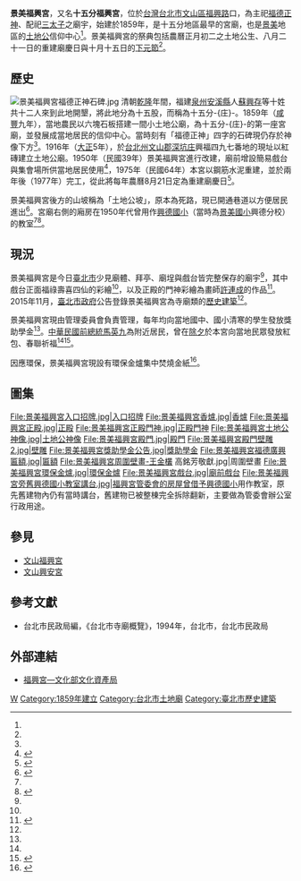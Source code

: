 {{tw monument
|name=福興宮
|formername=
|image=景美福興宮.jpg
|imagename=
|othername=
|formalname=
|coordinates = 
|level=歷史建築
|class=寺廟
|time=
|date=2015年11月18日
|location={{flagicon|ROC}}[[台北市|台北市]][[文山區|文山區]]福興路5號
|open=
|cost=
|website=
|reg_url =https://nchdb.boch.gov.tw/assets/advanceSearch/historicalBuilding/20181212000001
}}

{{東亞廟宇
|name = 景美福興宮
| img = 
| img_capt = 
| image_width = 
|location = {{ROC-TW}}<br/>[[台北市|台北市]][[文山區|文山區]]福興路5號
|god = [[福德正神|福德正神]]
|type =[[土地公廟|土地公廟]]
|section =
|level = [[臺北市歷史建築|臺北市歷史建築]]
| coordinates      = {{Coord|25.002506|121.551536|display=inline,title}}
|open_year = {{QIN}}[[咸豐_(年號)|咸豐]]九年（西元1859年）
|cere_date=農曆正月初二（土地公生）、八月二十一日（重建廟慶日）、十月十五日（[[下元節|下元節]]）
}}

'''景美福興宮'''，又名'''十五分福興宮'''，位於[[台灣|台灣]][[台北市|台北市]][[文山區|文山區]][[福興路|福興路]]口，為主祀[[福德正神|福德正神]]、配祀[[哪吒三太子|三太子]]之廟宇，始建於1859年，是十五分地區最早的宮廟，也是[[景美|景美]]地區的[[土地公|土地公]]信仰中心<ref name=公報/>。景美福興宮的祭典包括農曆正月初二之土地公生、八月二十一日的重建廟慶日與十月十五日的[[下元節|下元節]]<ref name=社大/>。

==歷史==
[[File:景美福興宮福德正神石碑.jpg|left]]
清朝[[乾隆|乾隆]]年間，福建[[泉州|泉州]][[安溪縣|安溪縣]]人[[蘇興存|蘇興存]]等十姓共十二人來到此地開墾，將此地分為十五股，而稱為十五分-{庄}-。1859年（[[咸豐_(年號)|咸豐]]九年），當地農民以六塊石板搭建一間小土地公廟，為十五分-{庄}-的第一座宮廟，並發展成當地居民的信仰中心。當時刻有「福德正神」四字的石碑現仍存於神像下方<ref name=農民曆/>。1916年（[[大正|大正]]5年），於[[台北州|台北州]][[文山郡|文山郡]][[深坑庄|深坑庄]]興福四九七番地的現址以紅磚建立土地公廟。1950年（民國39年）景美福興宮進行改建，廟前增設簡易戲台與集會場所供當地居民使用<ref name=社大>{{cite web|url=https://wenshan.org.tw/index.php/文山學/文史/item/909-2015-04-13-11-44-30|title=福興宮／十五分土地公廟|date=2015-04-13|publisher=[[文山社區大學|文山社區大學]]|author=蒯宜生|accessdate=2020-10-12|archive-date=2019-05-02|archive-url=https://web.archive.org/web/20190502033712/https://wenshan.org.tw/index.php/%E6%96%87%E5%B1%B1%E5%AD%B8/%E6%96%87%E5%8F%B2/item/909-2015-04-13-11-44-30|dead-url=no}}</ref>，1975年（民國64年）本宮以鋼筋水泥重建，並於兩年後（1977年）完工，從此將每年農曆8月21日定為重建廟慶日<ref name=農民曆>{{cite book|title=台北市文山區 福興宮|publisher=福興宮管理委員會|year=2018}}</ref>。

景美福興宮後方的山坡稱為「土地公坡」，原本為死路，現已開通巷道以方便居民進出<ref name=社大二>{{cite web|url=http://wenshan.org.tw/index.php/文山學/文史/item/993-2015-04-21-11-28-28|title=十五分庄踏查報告（二）|author=邱螢輝|publisher=文山社區大學|date=2015-04-21|accessdate=2020-10-12|archive-date=2020-07-23|archive-url=https://web.archive.org/web/20200723044455/https://wenshan.org.tw/index.php/%E6%96%87%E5%B1%B1%E5%AD%B8/%E6%96%87%E5%8F%B2/item/993-2015-04-21-11-28-28|dead-url=no}}</ref>。宮廟右側的廂房在1950年代曾用作[[興德國小|興德國小]]（當時為[[景美國小|景美國小]]興德分校）的教室<ref name=社大二/><ref>{{cite web|url=http://www.hdps.tp.edu.tw/front/bin/ptlist.phtml?Category=82|title=《學校沿革簡史》|publisher=臺北市文山區興德國小|access-date=2019-01-02|archive-url=https://web.archive.org/web/20180406192631/http://www.hdps.tp.edu.tw/front/bin/ptlist.phtml?Category=82|archive-date=2018-04-06|dead-url=no}}</ref>。

==現況==
景美福興宮是今日[[臺北市|臺北市]]少見廟體、拜亭、廟埕與戲台皆完整保存的廟宇<ref name=社大/>，其中戲台正面福祿壽喜四仙的彩繪<ref name="peopo" />，以及正殿的門神彩繪為畫師[[許連成|許連成]]的作品<ref name=公報>{{cite web|url=https://gazette.gov.taipei/advancedsearch/dicontent/220910_201512070|title=臺北市政府公報 104年第231期|publisher=[[臺北市政府|臺北市政府]]|date=2015-11-18|accessdate=2018-12-30|archive-date=2018-12-30|archive-url=https://web.archive.org/web/20181230080810/https://gazette.gov.taipei/advancedsearch/dicontent/220910_201512070|dead-url=no}}</ref>。2015年11月，[[臺北市政府|臺北市政府]]公告登錄景美福興宮為寺廟類的[[臺灣歷史建築|歷史建築]]<ref name=公報/>。

景美福興宮現由管理委員會負責管理，每年均向當地國中、國小清寒的學生發放獎助學金<ref name=社大/>。[[中華民國|中華民國]][[中華民國總統|前總統]][[馬英九|馬英九]]為附近居民，曾在[[除夕|除夕]]於本宮向當地民眾發放紅包、春聯祈福<ref name=社大/><ref>{{cite news|url=https://www.cna.com.tw/news/aipl/201701270116.aspx|title=馬英九：訪美不會與川普團隊見面|publisher=中央通訊社|date=2017-01-27|author=謝佳珍|accessdate=2018-12-30|archive-date=2018-12-30|archive-url=https://web.archive.org/web/20181230185630/https://www.cna.com.tw/news/aipl/201701270116.aspx|dead-url=no}}</ref>。

因應環保，景美福興宮現設有環保金爐集中焚燒金紙<ref name="peopo">{{cite news|title=十五份福興宮 與時俱進祐鄉民|author=邱明|publisher=PeoPo公民新聞|date=2017-11-03|url=https://60-199-249-8.static.tfn.net.tw/news/350249|access-date=2018-12-26|archive-url=https://web.archive.org/web/20181226135357/https://60-199-249-8.static.tfn.net.tw/news/350249|archive-date=2018-12-26|dead-url=yes}}</ref>。

==圖集==
<gallery mode="packed" widths="220" style="font-size: 100%; text-align:left">
File:景美福興宮入口招牌.jpg|入口招牌
File:景美福興宮香爐.jpg|香爐
File:景美福興宮正殿.jpg|正殿
File:景美福興宮正殿門神.jpg|正殿門神
File:景美福興宮土地公神像.jpg|土地公神像
File:景美福興宮殿門.jpg|殿門 
File:景美福興宮殿門壁雕2.jpg|壁雕
File:景美福興宮獎助學金公告.jpg|獎助學金
File:景美福興宮福德廣興匾額.jpg|匾額
File:景美福興宮周圍壁畫-王金欉 高銘芳敬獻.jpg|周圍壁畫
File:景美福興宮環保金爐.jpg|環保金爐
File:景美福興宮戲台.jpg|廟前戲台
File:景美福興宮旁舊興德國小教室講台.jpg|福興宮管委會的房屋曾借予[[興德國小|興德國小]]用作教室，原先舊建物內仍有當時講台，舊建物已被整棟完全拆除翻新，主要做為管委會辦公室行政用途。
</gallery>

==參見==
*[[文山福興宮|文山福興宮]]
*[[文山興安宮|文山興安宮]]

==參考文獻==
{{Commonscat|Jingmei Fusing Temple}} 
{{Reflist}}
*台北市民政局編，《台北市寺廟概覽》，1994年，台北市，台北市民政局

==外部連結==
*[https://nchdb.boch.gov.tw/assets/advanceSearch/historicalBuilding/20181212000001 福興宮—文化部文化資產局] {{Wayback|url=https://nchdb.boch.gov.tw/assets/advanceSearch/historicalBuilding/20181212000001 |date=20190114100630 }}

{{portalbar|台北|道教|歷史}}

{{臺北市文化資產}}
[[Category:文山區廟宇|W]]
[[Category:1859年建立|Category:1859年建立]]
[[Category:台北市土地廟|Category:台北市土地廟]]
[[Category:臺北市歷史建築|Category:臺北市歷史建築]]
